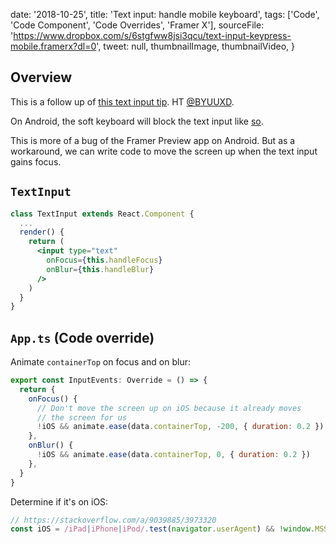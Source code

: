 

  date: '2018-10-25',
  title: 'Text input: handle mobile keyboard',
  tags: ['Code', 'Code Component', 'Code Overrides', 'Framer X'],
  sourceFile:
    'https://www.dropbox.com/s/6stgfww8jsi3qcu/text-input-keypress-mobile.framerx?dl=0',
  tweet: null,
  thumbnailImage,
  thumbnailVideo,
}


## Overview

This is a follow up of [this text input tip](/tips/text-input-keypress). HT [@BYUUXD](https://twitter.com/BYUUXD).

On Android, the soft keyboard will block the text input like [so](https://twitter.com/BYUUXD/status/1055167612294856704).

This is more of a bug of the Framer Preview app on Android. But as a workaround, we can write code to move the screen up when the text input gains focus.

## `TextInput`

```jsx
class TextInput extends React.Component {
  ...
  render() {
    return (
      <input type="text"
        onFocus={this.handleFocus}
        onBlur={this.handleBlur}
      />
    )
  }
}
```

## `App.ts` (Code override)

Animate `containerTop` on focus and on blur:

```js
export const InputEvents: Override = () => {
  return {
    onFocus() {
      // Don't move the screen up on iOS because it already moves
      // the screen for us
      !iOS && animate.ease(data.containerTop, -200, { duration: 0.2 })
    },
    onBlur() {
      !iOS && animate.ease(data.containerTop, 0, { duration: 0.2 })
    },
  }
}
```

Determine if it's on iOS:

```js
// https://stackoverflow.com/a/9039885/3973320
const iOS = /iPad|iPhone|iPod/.test(navigator.userAgent) && !window.MSStream
```
